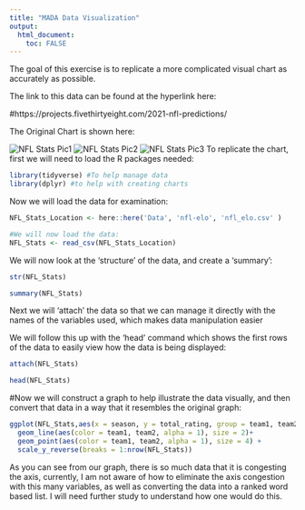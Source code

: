```yaml
---
title: "MADA Data Visualization"
output: 
  html_document:
    toc: FALSE
---
```


The goal of this exercise is to replicate a more complicated visual chart as accurately as possible.

The link to this data can be found at the hyperlink here:

#https://projects.fivethirtyeight.com/2021-nfl-predictions/

The Original Chart is shown here:

![NFL Stats Pic1](Images/NFL_Stats_1.png)
![NFL Stats Pic2](Images/NFL_Stats_2.png)
![NFL Stats Pic3](Images/NFL_Stats_3.png)
To replicate the chart, first we will need to load the R packages needed:

```r
library(tidyverse) #To help manage data
library(dplyr) #to help with creating charts
```

Now we will load the data for examination:

```r
NFL_Stats_Location <- here::here('Data', 'nfl-elo', 'nfl_elo.csv' )

#We will now load the data:
NFL_Stats <- read_csv(NFL_Stats_Location)
```

We will now look at the 'structure' of the data, and create a 'summary':

```r
str(NFL_Stats)

summary(NFL_Stats)
```

Next we will 'attach' the data so that we can manage it directly with the names of the variables used, which makes data manipulation easier

We will follow this up with the 'head' command which shows the first rows of the data to easily view how the data is being displayed:

```r
attach(NFL_Stats)

head(NFL_Stats)
```

#Now we will construct a graph to help illustrate the data visually, and then convert that data in a way that it resembles the original graph:
```r
ggplot(NFL_Stats,aes(x = season, y = total_rating, group = team1, team2)) +
  geom_line(aes(color = team1, team2, alpha = 1), size = 2)+
  geom_point(aes(color = team1, team2, alpha = 1), size = 4) +
  scale_y_reverse(breaks = 1:nrow(NFL_Stats))
```


As you can see from our graph, there is so much data that it is congesting the axis, currently, I am not aware of how to eliminate the axis congestion with this many variables, as well as converting the data into a ranked word based list. I will need further study to understand how one would do this.